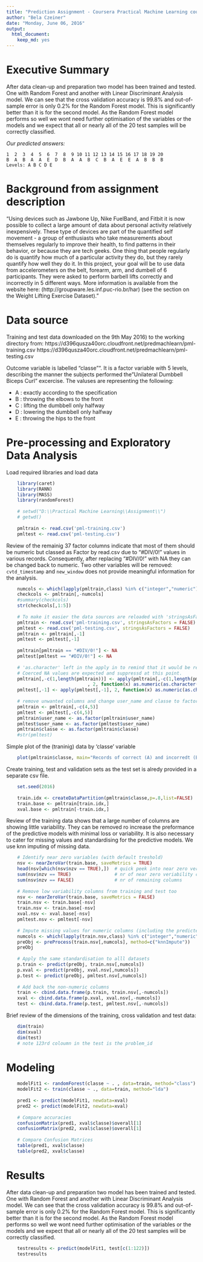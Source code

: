 ```yaml
---
title: "Prediction Assignment - Coursera Practical Machine Learning course"
author: "Bela Czeiner"
date: "Monday, June 06, 2016"
output:
  html_document:
    keep_md: yes
---
```

  
# Executive Summary

After data clean-up and preparation two model has been trained and tested. One with Random Forest and another with Linear Discriminant Analysis model. We can see that the cross validation accuracy is 99.8% and out-of-sample error is only 0.2% for the Random Forest model. This is significantly better than it is for the second model.
As the Random Forest model performs so well we wont need further optimisation of the variables or the models and we expect that all or nearly all of the 20 test samples will be correctly classified.

*Our predicted answers:*

    1  2  3  4  5  6  7  8  9 10 11 12 13 14 15 16 17 18 19 20 
    B  A  B  A  A  E  D  B  A  A  B  C  B  A  E  E  A  B  B  B 
    Levels: A B C D E

# Background from assignment description

"Using devices such as Jawbone Up, Nike FuelBand, and Fitbit it is now possible to collect a large amount of data about personal activity relatively inexpensively. These type of devices are part of the quantified self movement - a group of enthusiasts who take measurements about themselves regularly to improve their health, to find patterns in their behavior, or because they are tech geeks. One thing that people regularly do is quantify how much of a particular activity they do, but they rarely quantify how well they do it. In this project, your goal will be to use data from accelerometers on the belt, forearm, arm, and dumbell of 6 participants. They were asked to perform barbell lifts correctly and incorrectly in 5 different ways. More information is available from the website here: (http://groupware.les.inf.puc-rio.br/har) (see the section on the Weight Lifting Exercise Dataset)."

# Data source

Training and test data downloaded on the 9th May 2016) to the working directory from:
  https://d396qusza40orc.cloudfront.net/predmachlearn/pml-training.csv
  https://d396qusza40orc.cloudfront.net/predmachlearn/pml-testing.csv

Outcome variable is labelled "classe"". It is a factor variable with 5 levels, describing the manner the subjects performed the "Unilateral Dumbbell Biceps Curl" excercise. The valuses are representing the following:

- A : exactly according to the specification
- B : throwing the elbows to the front
- C : lifting the dumbbell only halfway
- D : lowering the dumbbell only halfway
- E : throwing the hips to the front

# Pre-processing and Exploratory Data Analysis

Load required libraries and load data

```r
    library(caret)
    library(RANN)
    library(MASS)
    library(randomForest)
    
    # setwd("D:\\Practical Machine Learning\\Assignment\\")
    # getwd()
    
    pmltrain <- read.csv('pml-training.csv')
    pmltest <- read.csv('pml-testing.csv')
```

Review of the remainig 37 factor columns indicate that most of them should be numeric but classed as Factor by read.csv due to "#DIV/0!" values in various records. Consequently, after replacing "#DIV/0!" with NA they can be changed back to numeric. Two other variables will be removed: `cvtd_timestamp` and `new_window` does not provide meaningful information for the analysis.

```r
    numcols <- which(lapply(pmltrain,class) %in% c("integer","numeric"))
    checkcols <- pmltrain[,-numcols]
    #summary(checkcols)
    str(checkcols[,1:5])
    
    # To make it easier the data sources are reloaded with 'stringsAsFactors = FALSE'
    pmltrain <- read.csv('pml-training.csv', stringsAsFactors = FALSE)
    pmltest <- read.csv('pml-testing.csv', stringsAsFactors = FALSE)
    pmltrain <- pmltrain[,-1]
    pmltest <- pmltest[,-1]
    
    pmltrain[pmltrain == "#DIV/0!"] <- NA
    pmltest[pmltest == "#DIV/0!"] <- NA
    
    # 'as.character' left in the apply in to remind that it would be required for factors
    # Coerced NA values are expected and suppressd at this point.
    pmltrain[,-c(1,length(pmltrain))] <- apply(pmltrain[,-c(1,length(pmltrain))]
                              , 2, function(x) as.numeric(as.character(x)))
    pmltest[,-1] <- apply(pmltest[,-1], 2, function(x) as.numeric(as.character(x)))
    
    # remove unwanted columns and change user_name and classe to factor
    pmltrain <- pmltrain[,-c(4,5)]
    pmltest <- pmltest[,-c(4,5)]
    pmltrain$user_name <- as.factor(pmltrain$user_name)
    pmltest$user_name <- as.factor(pmltest$user_name)
    pmltrain$classe <- as.factor(pmltrain$classe)
    #str(pmltest)
```

Simple plot of the (traninig) data by 'classe' variable

```r
    plot(pmltrain$classe, main="Records of correct (A) and incorredt (B,C,D,E) barbell lifts in training data set", xlab="", ylab="Frequency")
```

Create training, test and validation sets as the test set is alredy provided in a separate csv file.

```r
    set.seed(2016)
    
    train.idx <- createDataPartition(pmltrain$classe,p=.8,list=FALSE)
    train.base <- pmltrain[train.idx,]
    xval.base <- pmltrain[-train.idx,]
```

Review of the training data shows that a large number of columns are showing little variability. They can be removed ro increase the preformance of the predictive models with minimal loss or variability.
It is also necessary to cater for missing values and standardising for the predictive models. We use knn imputing of missing data.

```r
    # Identify near zero variables (with default treshold)
    nsv <- nearZeroVar(train.base, saveMetrics = TRUE)
    head(nsv[which(nsv$nzv == TRUE),])  # quick peek into near zero veriability columns
    sum(nsv$nzv == TRUE)                # nr of near zero veriability columns
    sum(nsv$nzv == FALSE)               # nr of remaining columns
    
    # Remove low variability columns from training and test too
    nsv <- nearZeroVar(train.base, saveMetrics = FALSE)
    train.nsv <- train.base[-nsv]
    train.nsv <- train.base[-nsv]
    xval.nsv <- xval.base[-nsv]
    pmltest.nsv <- pmltest[-nsv]
    
    # Impute missing values for numeric columns (including the predicted 'classe' variable)
    numcols <- which(lapply(train.nsv,class) %in% c("integer","numeric"))
    preObj <- preProcess(train.nsv[,numcols], method=c("knnImpute"))
    preObj
    
    # Apply the same standardisation to alll datasets
    p.train <- predict(preObj, train.nsv[,numcols])
    p.xval <- predict(preObj, xval.nsv[,numcols])
    p.test <- predict(preObj, pmltest.nsv[,numcols])
    
    # Add back the non-numeric columns
    train <- cbind.data.frame(p.train, train.nsv[,-numcols])
    xval <- cbind.data.frame(p.xval, xval.nsv[,-numcols])
    test <- cbind.data.frame(p.test, pmltest.nsv[,-numcols])
```

Brief review of the dimensions of the training, cross validation and test data:

```r
    dim(train)
    dim(xval)
    dim(test)
    # note 123rd coloumn in the test is the problem_id
```


# Modeling



```r
    modelFit1 <- randomForest(classe ~ . , data=train, method="class")
    modelFit2 <- train(classe ~ ., data=train, method="lda")
        
    pred1 <- predict(modelFit1, newdata=xval)
    pred2 <- predict(modelFit2, newdata=xval)
    
    # Compare accuracies
    confusionMatrix(pred1, xval$classe)$overall[1]
    confusionMatrix(pred2, xval$classe)$overall[1]
    
    # Compare Confusion Matrices
    table(pred1, xval$classe)
    table(pred2, xval$classe)
```


# Results

After data clean-up and preparation two model has been trained and tested. One with Random Forest and another with Linear Discriminant Analysis model. We can see that the cross validation accuracy is 99.8% and out-of-sample error is only 0.2% for the Random Forest model. This is significantly better than it is for the second model.
As the Random Forest model performs so well we wont need further optimisation of the variables or the models and we expect that all or nearly all of the 20 test samples will be correctly classified.

```r
    testresults <- predict(modelFit1, test[c(1:122)]) 
    testresults
```
